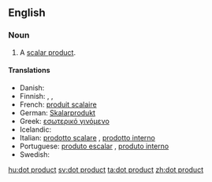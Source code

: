 ==English==

===Noun===
{{en-noun|sg=[[dot]] [[product]]}}

# {{vector}} A [[scalar product]].

====Translations====
* Danish: {{t|da|skalarprodukt|n}}
* Finnish: {{t-|fi|skalaaritulo}}, {{t-|fi|pistetulo}}, {{t-|fi|sisätulo}}
* French: [[produit scalaire]] {{m}}
* German: [[Skalarprodukt]] {{n}}
* Greek: [[εσωτερικό γινόμενο]] {{n}}
* Icelandic: {{t-|is|innfeldi|n}}
* Italian: [[prodotto scalare]] {{m}}, [[prodotto interno]] {{m}}
* Portuguese: [[produto escalar]] {{m}}, [[produto interno]] {{m}}
* Swedish: {{t+|sv|skalärprodukt|c}}

[[hu:dot product]]
[[sv:dot product]]
[[ta:dot product]]
[[zh:dot product]]